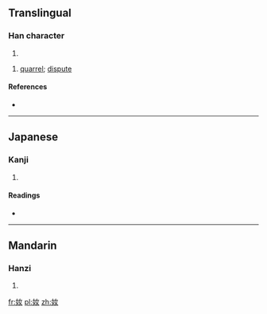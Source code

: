 {{also|㚣}}
==Translingual==

===Han character===
{{Han char|rn=38|rad=女|as=03|sn=6|four=4444<sub>4</sub>|canj=女女 (VV)}}

# {{defn|Han|sort=女03}}

# [[quarrel]]; [[dispute]]

====References====
* {{Han ref|kx=0255.080|dkj=06050|dj=0518.090|hdz=21029.030|uh=597B|ud=22907|bh=C9CF|bd=51663}}

----

==Japanese==

===Kanji===
{{ja-kanji|grade=|rs=女03}}

# {{defn|Japanese|sort=女03}}

====Readings====
* {{ja-readings|on=[[だん]] (dan), [[なん]] (nan)|kun=[[いいあらそう]] (iiarasou)}}

----

==Mandarin==

===Hanzi===
{{cmn-hanzi|pin=[[nán]] ([[nan2]])|wg=nan<sup>2</sup>}}

# {{defn|Mandarin|sort=女03}}

[[fr:奻]]
[[pl:奻]]
[[zh:奻]]